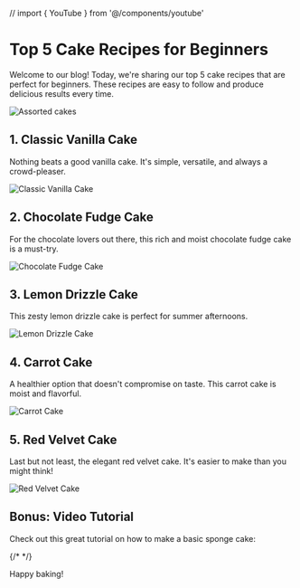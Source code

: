 // import { YouTube } from '@/components/youtube'

# Top 5 Cake Recipes for Beginners

Welcome to our blog! Today, we're sharing our top 5 cake recipes that are perfect for beginners. These recipes are easy to follow and produce delicious results every time.

<Image src="/placeholder.svg" alt="Assorted cakes" width={600} height={400} className="my-4 rounded-lg" />

## 1. Classic Vanilla Cake

Nothing beats a good vanilla cake. It's simple, versatile, and always a crowd-pleaser.

<Image src="/placeholder.svg" alt="Classic Vanilla Cake" width={400} height={300} className="my-4 rounded-lg" />

## 2. Chocolate Fudge Cake

For the chocolate lovers out there, this rich and moist chocolate fudge cake is a must-try.

<Image src="/placeholder.svg" alt="Chocolate Fudge Cake" width={400} height={300} className="my-4 rounded-lg" />

## 3. Lemon Drizzle Cake

This zesty lemon drizzle cake is perfect for summer afternoons.

<Image src="/placeholder.svg" alt="Lemon Drizzle Cake" width={400} height={300} className="my-4 rounded-lg" />

## 4. Carrot Cake

A healthier option that doesn't compromise on taste. This carrot cake is moist and flavorful.

<Image src="/placeholder.svg" alt="Carrot Cake" width={400} height={300} className="my-4 rounded-lg" />

## 5. Red Velvet Cake

Last but not least, the elegant red velvet cake. It's easier to make than you might think!

<Image src="/placeholder.svg" alt="Red Velvet Cake" width={400} height={300} className="my-4 rounded-lg" />

## Bonus: Video Tutorial

Check out this great tutorial on how to make a basic sponge cake:

{/* <YouTube id="dQw4w9WgXcQ" /> */}

Happy baking!